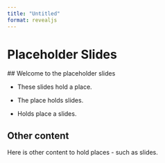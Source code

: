 ```yaml
---
title: "Untitled"
format: revealjs
---
```


# Placeholder Slides

## Welcome to the placeholder slides

- These slides hold a place. 

- The place holds slides.

- Holds place a slides.

## Other content

Here is other content to hold places - such as slides. 